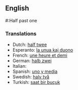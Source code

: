 ==English==

#:Half past one

===Translations===
*Dutch: [[half twee]]
*Esperanto: [[la unua kaj duono]]
*French: [[une heure et demi]]
*German: [[halb zwei]]
*Italian: [[]]
*Spanish: [[uno y media]]
*Swedish: [[halv två]]
*Turkish: [[saat bir buçuk]]
